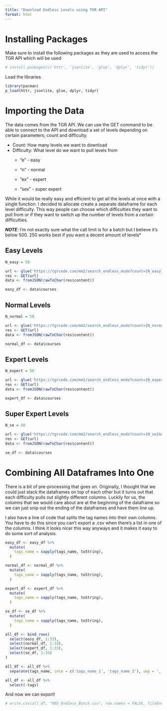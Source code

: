 ---
title: "Download Endless Levels using TGR API"
format: html
---

# Installing Packages

Make sure to install the following packages as they are used to access the TGR API which will be used

```{r installing-packages}
# install.packages(c('httr', 'jsonlite', 'glue', 'dplyr', 'tidyr'))
```

Load the libraries

```{r pacman}
library(pacman)
p_load(httr, jsonlite, glue, dplyr, tidyr)
```

# Importing the Data

The data comes from the TGR API. We can use the GET command to be able to connect to the API and download a set of levels depending on certain parameters; count and difficulty.

-   Count: How many levels we want to download
-   Difficulty: What level do we want to pull levels from
    -   "e" - easy

    -   "n" - normal

    -   "ex" - expert

    -   "sex" - super expert

While it would be really easy and efficient to get all the levels at once with a single function. I decided to allocate create a separate dataframe for each level difficulty. This way people can choose which difficulties they want to pull from or if they want to switch up the number of levels from a certain difficulties.

***NOTE**:* I'm not exactly sure what the call limit is for a batch but I believe it's below 500. 250 works best if you want a decent amount of levels\*

## Easy Levels

```{r getting-easy-levels}

N_easy = 50

url <- glue('https://tgrcode.com/mm2/search_endless_mode?count={N_easy}&difficulty=e')
res <- GET(url)
data <- fromJSON(rawToChar(res$content))

easy_df <- data$courses
```

## Normal Levels

```{r getting-normal-levels}

N_normal = 50

url <- glue('https://tgrcode.com/mm2/search_endless_mode?count={N_normal}&difficulty=n')
res <- GET(url)
data <- fromJSON(rawToChar(res$content))

normal_df <- data$courses
```

## Expert Levels

```{r getting-expert-levels}

N_expert = 50

url <- glue('https://tgrcode.com/mm2/search_endless_mode?count={N_expert}&difficulty=ex')
res <- GET(url)
data <- fromJSON(rawToChar(res$content))

expert_df <- data$courses
```

## Super Expert Levels

```{r getting-super-expert-levels}

N_se = 50

url <- glue('https://tgrcode.com/mm2/search_endless_mode?count={N_se}&difficulty=sex')
res <- GET(url)
data <- fromJSON(rawToChar(res$content))

se_df <- data$courses
```

# Combining All Dataframes Into One

There is a bit of pre-processing that goes on. Originally, I thought that we could just stack the dataframes on top of each other but it turns out that each difficulty pulls out slightly different columns. Luckily for us, the columns that we would care about are at the beginning of the dataframe so we can just snip out the ending of the dataframes and have them line up.

I also have a line of code that splits the tag names into their own columns. You have to do this since you can't export a .csv when there's a list in one of the columns. I think it looks nicer this way anyways and it makes it easy to do some sort of analysis.

```{r combining-dfs}

easy_df <- easy_df %>%
  mutate(
    tags_name = sapply(tags_name, toString),
  )

normal_df <- normal_df %>%
  mutate(
    tags_name = sapply(tags_name, toString),
  )

expert_df <- expert_df %>%
  mutate(
    tags_name = sapply(tags_name, toString),
  )

se_df <- se_df %>%
  mutate(
    tags_name = sapply(tags_name, toString),
  )

all_df <- bind_rows(
  select(easy_df, 1:33),
  select(normal_df, 1:33),
  select(expert_df, 1:33),
  select(se_df, 1:33)
)

all_df <- all_df %>%
  separate(tags_name, into = c('tags_name_1', 'tags_name_2'), sep = ',', fill = 'right')

all_df <- all_df %>%
  select(-tags)

```

And now we can export!

```{r exporting}
# write.csv(all_df, "005_Endless_Batch.csv", row.names = FALSE, fileEncoding = "UTF-8")
```
